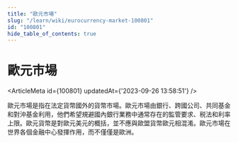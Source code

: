 ```yaml
---
title: "歐元市場"
slug: "/learn/wiki/eurocurrency-market-100801"
id: "100801"
hide_table_of_contents: true
---
```



# 歐元市場

<ArticleMeta id={100801} updatedAt={'2023-09-26 13:58:51'} />
<div className='border-solid border-b border-t-0 my-4 border-[var(--ifm-color-gray-300)]' />

歐元市場是指在法定貨幣國外的貨幣市場。歐元市場由銀行、跨國公司、共同基金和對沖基金利用，他們希望規避國內銀行業務中通常存在的監管要求、税法和利率上限。歐元貨幣是對歐元美元的概括，並不應與歐盟貨幣歐元相混淆。歐元市場在世界各個金融中心發揮作用，而不僅僅是歐洲。
